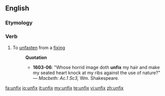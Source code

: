 ==English==

===Etymology===
{{prefix|un|fix}}

===Verb===
{{en-verb|unfixes|unfixing|unfixed}}

# To [[unfasten]] from a [[fixing]]
#: '''Quotation'''
#:* '''1603-06''': "Whose horrid image doth '''unfix''' my hair and make my seated heart knock at my ribs against the use of nature?" &mdash; ''Macbeth: Ac.1 Sc3,'' Wm.&nbsp;Shakespeare.

[[fa:unfix]]
[[io:unfix]]
[[it:unfix]]
[[my:unfix]]
[[te:unfix]]
[[vi:unfix]]
[[zh:unfix]]